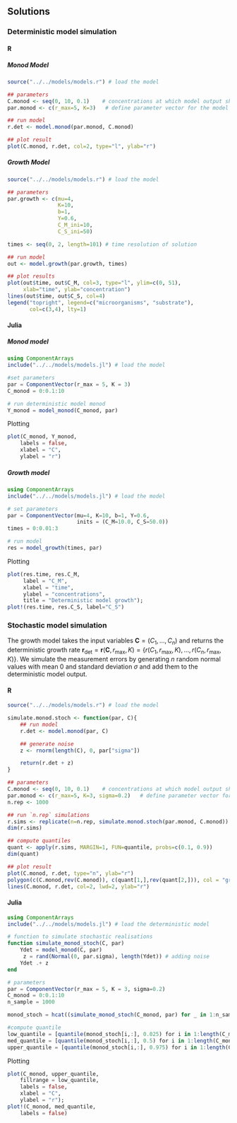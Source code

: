 ## Solutions

### Deterministic model simulation {.tabset}

#### R
##### Monod Model
```r
source("../../models/models.r") # load the model

## parameters
C.monod <- seq(0, 10, 0.1)    # concentrations at which model output should be calculated
par.monod <- c(r_max=5, K=3)   # define parameter vector for the model "Monod"

## run model
r.det <- model.monod(par.monod, C.monod)

## plot result
plot(C.monod, r.det, col=2, type="l", ylab="r")
```

##### Growth Model
```r
source("../../models/models.r") # load the model

## parameters
par.growth <- c(mu=4,
                K=10,
                b=1,
                Y=0.6,
                C_M_ini=10,
                C_S_ini=50)

times <- seq(0, 2, length=101) # time resolution of solution

## run model
out <- model.growth(par.growth, times)

## plot results
plot(out$time, out$C_M, col=3, type="l", ylim=c(0, 51),
     xlab="time", ylab="concentration")
lines(out$time, out$C_S, col=4)
legend("topright", legend=c("microorganisms", "substrate"),
       col=c(3,4), lty=1)
```

#### Julia
##### Monod model
```julia
using ComponentArrays
include("../../models/models.jl") # load the model

#set parameters
par = ComponentVector(r_max = 5, K = 3)
C_monod = 0:0.1:10

# run deterministic model monod
Y_monod = model_monod(C_monod, par)
```
Plotting
```julia
plot(C_monod, Y_monod,
    labels = false,
    xlabel = "C",
    ylabel = "r")
```



##### Growth model
```julia
using ComponentArrays
include("../../models/models.jl") # load the model

# set parameters
par = ComponentVector(mu=4, K=10, b=1, Y=0.6,
                      inits = (C_M=10.0, C_S=50.0))
times = 0:0.01:3

# run model
res = model_growth(times, par)

```
Plotting
```julia
plot(res.time, res.C_M,
     label = "C_M",
     xlabel = "time",
     ylabel = "concentrations",
     title = "Deterministic model growth");
plot!(res.time, res.C_S, label="C_S")

```


### Stochastic model simulation  {.tabset}

The growth model takes the input variables  $\mathbf{C} =
(C_1,...,C_{n})$ and returns the deterministic growth rate $\mathbf{r}_{\mathrm{det}} = \mathbf{r}(\mathbf{C},r_{\mathrm{max}},K) = \{r(C_1,r_{\mathrm{max}},K),\dots,r(C_n,r_{\mathrm{max}},K)\}$.
We simulate the measurement errors by generating $n$ random
normal values with mean $0$ and standard deviation $\sigma$ and add
them to the deterministic model output.

#### R
```r
source("../../models/models.r") # load the model

simulate.monod.stoch <- function(par, C){
    ## run model
    r.det <- model.monod(par, C)

    ## generate noise
    z <- rnorm(length(C), 0, par["sigma"])

    return(r.det + z)
}

## parameters
C.monod <- seq(0, 10, 0.1)    # concentrations at which model output should be calculated
par.monod <- c(r_max=5, K=3, sigma=0.2)   # define parameter vector for the model "Monod"
n.rep <- 1000

## run `n.rep` simulations
r.sims <- replicate(n=n.rep, simulate.monod.stoch(par.monod, C.monod))
dim(r.sims)

## compute quantiles
quant <- apply(r.sims, MARGIN=1, FUN=quantile, probs=c(0.1, 0.9))
dim(quant)

## plot result
plot(C.monod, r.det, type="n", ylab="r")
polygon(c(C.monod,rev(C.monod)), c(quant[1,],rev(quant[2,])), col = "grey85")
lines(C.monod, r.det, col=2, lwd=2, ylab="r")
```

#### Julia
```julia
using ComponentArrays
include("../../models/models.jl") # load the deterministic model

# function to simulate stochastic realisations
function simulate_monod_stoch(C, par)
    Ydet = model_monod(C, par)
     z = rand(Normal(0, par.sigma), length(Ydet)) # adding noise
    Ydet .+ z
end

# parameters
par = ComponentVector(r_max = 5, K = 3, sigma=0.2)
C_monod = 0:0.1:10
n_sample = 1000

monod_stoch = hcat((simulate_monod_stoch(C_monod, par) for _ in 1:n_sample)...)

#compute quantile
low_quantile = [quantile(monod_stoch[i,:], 0.025) for i in 1:length(C_monod)]
med_quantile = [quantile(monod_stoch[i,:], 0.5) for i in 1:length(C_monod)]
upper_quantile = [quantile(monod_stoch[i,:], 0.975) for i in 1:length(C_monod)]
```
Plotting
```julia
plot(C_monod, upper_quantile,
    fillrange = low_quantile,
    labels = false,
    xlabel = "C",
    ylabel = "r");
plot!(C_monod, med_quantile,
    labels = false)
```
